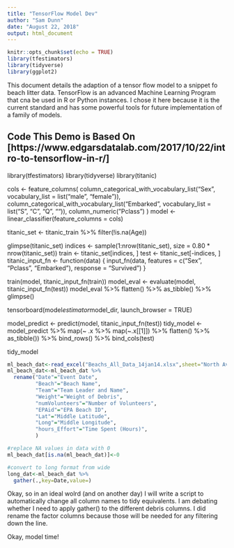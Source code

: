 ```yaml
---
title: "TensorFlow Model Dev"
author: "Sam Dunn"
date: "August 22, 2018"
output: html_document
---
```


```r
knitr::opts_chunk$set(echo = TRUE)
library(tfestimators)
library(tidyverse)
library(ggplot2)
```

This document details the adaption of a tensor flow model to a snippet fo beach litter data.  TensorFlow is an advanced Machine Learning Program that cna be used in R or Python instances.  I chose it here because it is the current standard and has some powerful tools for future implementation of a family of models.

## Code This Demo is Based On [https://www.edgarsdatalab.com/2017/10/22/intro-to-tensorflow-in-r/]

library(tfestimators)
library(tidyverse)
library(titanic)

cols <- feature_columns(
  column_categorical_with_vocabulary_list("Sex", vocabulary_list = list("male", "female")),
  column_categorical_with_vocabulary_list("Embarked", vocabulary_list = list("S", "C", "Q", "")),
  column_numeric("Pclass")
)
model <- linear_classifier(feature_columns = cols)

titanic_set <- titanic_train %>%
  filter(!is.na(Age))

glimpse(titanic_set)
indices <- sample(1:nrow(titanic_set), size = 0.80 * nrow(titanic_set))
train <- titanic_set[indices, ]
test  <- titanic_set[-indices, ]
titanic_input_fn <- function(data) {
  input_fn(data, 
           features = c("Sex",
                        "Pclass",
                        "Embarked"), 
           response = "Survived")
}

train(model, titanic_input_fn(train))
model_eval <- evaluate(model, titanic_input_fn(test))
model_eval %>%
  flatten() %>%
  as_tibble() %>%
  glimpse()

tensorboard(model$estimator$model_dir, launch_browser = TRUE)

model_predict <- predict(model, titanic_input_fn(test))
tidy_model <- model_predict %>%
  map(~ .x %>%
        map(~.x[[1]]) %>%
        flatten() %>% 
        as_tibble()) %>%
  bind_rows() %>%
  bind_cols(test)

tidy_model

```r
ml_beach_dat<-read_excel("Beachs_All_Data_14jan14.xlsx",sheet="North Ave")
ml_beach_dat<-ml_beach_dat %>% 
  rename("Date"="Event Date",
         "Beach"="Beach Name",
         "Team"="Team Leader and Name",
         "Weight"="Weight of Debris",
         "numVolunteers"="Number of Volunteers",
         "EPAid"="EPA Beach ID",
         "Lat"="Middle Latitude",
         "Long"="Middle Longitude",
         "hours_Effort"="Time Spent (Hours)",
         )

#replace NA values in data with 0
ml_beach_dat[is.na(ml_beach_dat)]<-0

#convert to long format from wide
long_dat<-ml_beach_dat %>% 
  gather(.,key=Date,value=)

```

Okay, so in an ideal wolrd (and on another day) I will write a script to automatically change all column names to tidy equivalents.  I am debating whether I need to apply gather() to the different debris columns.  I did rename the factor columns because those will be needed for any filtering down the line. 

Okay, model time!

